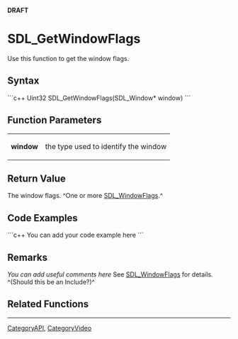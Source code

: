 <!-- pragma section-numbers off -->
<!-- pragma disable-camelcase -->
'''DRAFT'''

= SDL_GetWindowFlags =
Use this function to get the window flags.


== Syntax ==
```c++
Uint32 SDL_GetWindowFlags(SDL_Window* window)
```

== Function Parameters ==
{|
|'''window'''
|the type used to identify the window
|}

== Return Value ==
The window flags.  ^One or more [[SDL_WindowFlags]].^

== Code Examples ==
```c++
You can add your code example here
```

== Remarks ==
''You can add useful comments here''
See [[SDL_WindowFlags]] for details.  ^(Should this be an Include?)^

== Related Functions ==

----
[[CategoryAPI]], [[CategoryVideo]]
